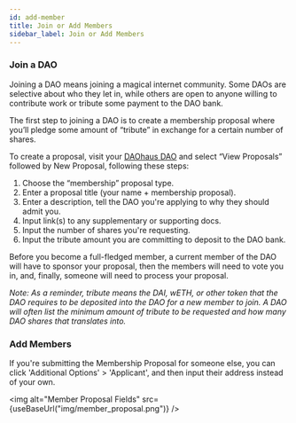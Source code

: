 ```yaml
---
id: add-member
title: Join or Add Members
sidebar_label: Join or Add Members
---
```



### Join a DAO
Joining a DAO means joining a magical internet community. Some DAOs are selective about who they let in, while others are open to anyone willing to contribute work or tribute some payment to the DAO bank.

The first step to joining a DAO is to create a membership proposal where you’ll pledge some amount of “tribute” in exchange for a certain number of shares.

To create a proposal, visit your [DAOhaus DAO](https://app.daohaus.club/explore) and select “View Proposals” followed by New Proposal, following these steps:

1. Choose the “membership” proposal type.
2. Enter a proposal title (your name + membership proposal).
3. Enter a description, tell the DAO you're applying to why they should admit you.
4. Input link(s) to any supplementary or supporting docs.
5. Input the number of shares you're requesting.
6. Input the tribute amount you are committing to deposit to the DAO bank.

Before you become a full-fledged member, a current member of the DAO will have to sponsor your proposal, then the members will need to vote you in, and, finally, someone will need to process your proposal.

*Note: As a reminder, tribute means the DAI, wETH, or other token that the DAO requires to be deposited into the DAO for a new member to join. A DAO will often list the minimum amount of tribute to be requested and how many DAO shares that translates into.*

### Add Members
If you're submitting the Membership Proposal for someone else, you can click 'Additional Options' > 'Applicant', and then input their address instead of your own.

<img alt="Member Proposal Fields" src={useBaseUrl("img/member_proposal.png")} />
